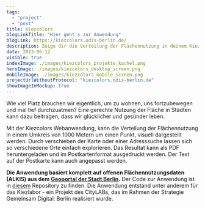 ```yaml
---
tags:
  - "project"
  - "post"
title: Kiezcolors
blogLinkTitle: "Hier geht's zur Anwendung"
blogLink: https://kiezcolors.odis-berlin.de/
description: Zeige dir die Verteilung der Flächennutzung in deinem Kiez an
date: 2023-06-12
visible: true
indexImage: ./images/kiezcolors_projekte_kachel.png
heroImage: ./images/kiezcolors_desktop_screen.png
mobileImage: ./images/kiezcolors_mobile_screen.png
projectUrlWithoutProtocol: "kiezcolors.odis-berlin.de"
showImageInMockup: true
---
```


Wie viel Platz brauchen wir eigentlich, um zu wohnen, uns fortzubewegen und mal tief durchzuatmen? Eine gerechte Nutzung der Fläche in Städten kann dazu beitragen, dass wir glücklicher und gesünder leben.

Mit der Kiezcolors Webanwendung, kann die Verteilung der Flächennutzung in einem Umkreis von 1000 Metern um einen Punkt, visuell dargestellt werden. Durch verschieben der Karte oder einer Adresssuche lassen sich so verschiedene Orte einfach explorieren. Das Resultat kann als PDF heruntergeladen und im Postkartenformat ausgedruckt werden. Der Text auf der Postkarte kann auch angepasst werden.

**Die Anwendung basiert komplett auf offenen Flächennutzungsdaten (ALKIS) aus dem [Geoportal der Stadt Berlin](https://fbinter.stadt-berlin.de/fb/).** Der Code zur Anwendung ist in [diesem](https://github.com/technologiestiftung/kiezcolors/) Repository zu finden. Die Anwendung entstand unter anderem für das Kiezlabor - ein Projekt des CityLABs, das im Rahmen der Strategie Gemeinsam Digital: Berlin realisiert wurde.


<ImageSection
  src="postcard_kiezcolors.png"
  caption="Beispiel Poskarte"
  withShadow
/>
